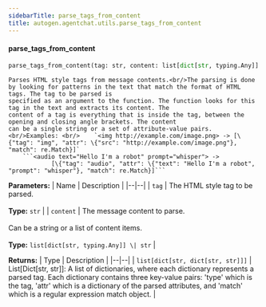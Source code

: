 ```yaml
---
sidebarTitle: parse_tags_from_content
title: autogen.agentchat.utils.parse_tags_from_content
---
```


<code class="doc-symbol doc-symbol-heading doc-symbol-function"></code>
#### parse_tags_from_content

```python
parse_tags_from_content(tag: str, content: list[dict[str, typing.Any]] | str) -> list[dict[str, dict[str, str]]]
```

    Parses HTML style tags from message contents.<br/>The parsing is done by looking for patterns in the text that match the format of HTML tags. The tag to be parsed is
    specified as an argument to the function. The function looks for this tag in the text and extracts its content. The
    content of a tag is everything that is inside the tag, between the opening and closing angle brackets. The content
    can be a single string or a set of attribute-value pairs.<br/>Examples: <br/>    `<img http://example.com/image.png> -> [\{"tag": "img", "attr": \{"src": "http://example.com/image.png"}, "match": re.Match}]`
        ```<audio text="Hello I'm a robot" prompt="whisper"> ->
                [\{"tag": "audio", "attr": \{"text": "Hello I'm a robot", "prompt": "whisper"}, "match": re.Match}]```

<b>Parameters:</b>
| Name | Description |
|--|--|
| `tag` | The HTML style tag to be parsed.<br/><br/>**Type:** `str` |
| `content` | The message content to parse.<br/><br/>Can be a string or a list of content items.<br/><br/>**Type:** `list[dict[str, typing.Any]] \| str` |

<b>Returns:</b>
| Type | Description |
|--|--|
| `list[dict[str, dict[str, str]]]` | List[Dict[str, str]]: A list of dictionaries, where each dictionary represents a parsed tag. Each dictionary contains three key-value pairs: 'type' which is the tag, 'attr' which is a dictionary of the parsed attributes, and 'match' which is a regular expression match object. |

<br />